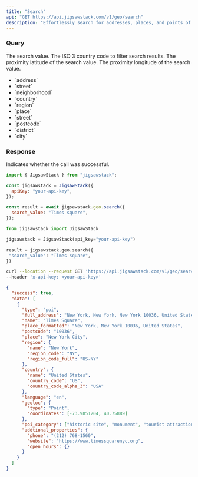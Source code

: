 ```yaml
---
title: "Search"
api: "GET https://api.jigsawstack.com/v1/geo/search"
description: "Effortlessly search for addresses, places, and points of interest."
---
```


### Query

<ParamField query="search_value" type="string" required>
  The search value.
</ParamField>

<ParamField query="country_code" type="string">
  The ISO 3 country code to filter search results.
</ParamField>

<ParamField query="proximity_lat" type="string">
  The proximity latitude of the search value.
</ParamField>

<ParamField query="proximity_lng" type="string">
  The proximity longitude of the search value.
</ParamField>

<ParamField query="types" type="string">
  <ul>
    <li>`address`</li>
    <li>`street`</li>
    <li>`neighborhood`</li>
    <li>`country`</li>
    <li>`region`</li>
    <li>`place`</li>
    <li>`street`</li>
    <li>`postcode`</li>
    <li>`district`</li>
    <li>`city`</li>
  </ul>
</ParamField>

<Snippet file="header.mdx" />

### Response

<ResponseField name="success" type="boolean">
  Indicates whether the call was successful.
</ResponseField>

<RequestExample>

```javascript Node.js
import { JigsawStack } from "jigsawstack";

const jigsawstack = JigsawStack({
  apiKey: "your-api-key",
});

const result = await jigsawstack.geo.search({
  search_value: "Times square",
});
```

```python Python
from jigsawstack import JigsawStack

jigsawstack = JigsawStack(api_key="your-api-key")

result = jigsawstack.geo.search({
 "search_value": "Times square",
})
```

```bash cURL
curl --location --request GET 'https://api.jigsawstack.com/v1/geo/search?search_value=Times square' \
--header 'x-api-key: <your-api-key>'
```

</RequestExample>

<ResponseExample>

```json Response
{
  "success": true,
  "data": [
    {
      "type": "poi",
      "full_address": "New York, New York, New York 10036, United States",
      "name": "Times Square",
      "place_formatted": "New York, New York 10036, United States",
      "postcode": "10036",
      "place": "New York City",
      "region": {
        "name": "New York",
        "region_code": "NY",
        "region_code_full": "US-NY"
      },
      "country": {
        "name": "United States",
        "country_code": "US",
        "country_code_alpha_3": "USA"
      },
      "language": "en",
      "geoloc": {
        "type": "Point",
        "coordinates": [-73.9851204, 40.75889]
      },
      "poi_category": ["historic site", "monument", "tourist attraction"],
      "addtional_properties": {
        "phone": "(212) 768-1560",
        "website": "https://www.timessquarenyc.org",
        "open_hours": {}
      }
    }
  ]
}
```

</ResponseExample>
